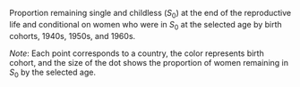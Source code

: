 Proportion remaining single and childless ($S_0$) at the end of the reproductive life and conditional on women who were in $S_0$ at the selected age by birth cohorts, 1940s, 1950s, and 1960s.

*Note*: Each point corresponds to a country, the color represents birth cohort, and the size of the dot shows the proportion of women remaining in $S_0$ by the selected age.

